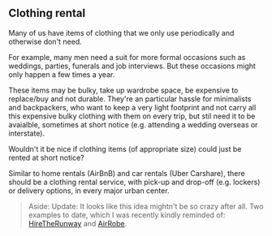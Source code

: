 ## Clothing rental

Many of us have items of clothing that we only use periodically and otherwise don't need.

For example, many men need a suit for more formal occasions such as weddings, parties, funerals and job interviews. But these occasions might only happen a few times a year.

These items may be bulky, take up wardrobe space, be expensive to replace/buy and not durable. They're an particular hassle for minimalists and backpackers, who want to keep a very light footprint and not carry all this expensive bulky clothing with them on every trip, but stil need it to be avaialble, sometimes at short notice (e.g. attending a wedding overseas or interstate).

Wouldn't it be nice if clothing items (of appropriate size) could just be rented at short notice?

Similar to home rentals (AirBnB) and car rentals (Uber Carshare), there should be a clothing rental service, with pick-up and drop-off (e.g. lockers) or delivery options, in every major urban center.

> Aside: Update: It looks like this idea mightn't be so crazy after all. Two examples to date, which I was recently kindly reminded of: [HireTheRunway](https://www.hiretherunway.com.au) and [AirRobe](https://www.airrobe.com).

